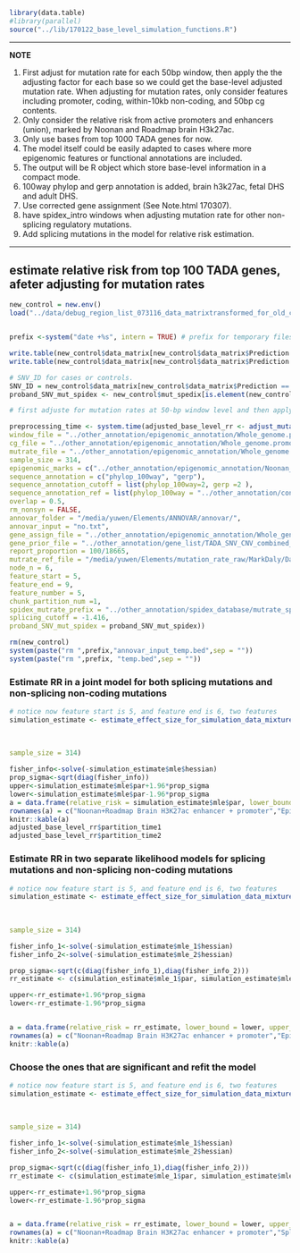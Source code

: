

```r
library(data.table)
#library(parallel)
source("../lib/170122_base_level_simulation_functions.R")
```

***
**NOTE**

1. First adjust for mutation rate for each 50bp window, then apply the the adjusting factor for each base so we could get the base-level adjusted mutation rate. When adjusting for mutation rates, only consider features including promoter, coding, within-10kb non-coding, and 50bp cg contents.
2. Only consider the relative risk from active promoters and enhancers (union), marked by Noonan and Roadmap brain H3k27ac. 
3. Only use bases from top 1000 TADA genes for now.
4. The model itself could be easily adapted to cases where more epigenomic features or functional annotations are included. 
5. The output will be R object which store base-level information in a compact mode.
6. 100way phylop and gerp annotation is added, brain h3k27ac, fetal DHS and adult DHS.
7. Use corrected gene assignment (See Note.html 170307).
8. have spidex_intro windows when adjusting mutation rate for other non-splicing regulatory mutations.
9. Add splicing mutations in the model for relative risk estimation.


***


## estimate relative risk from top 100 TADA genes, afeter adjusting for mutation rates

```r
new_control = new.env()
load("../data/debug_region_list_073116_data_matrixtransformed_for_old_code.Rdata", new_control) # this Rdata has spedix info


prefix <-system("date +%s", intern = TRUE) # prefix for temporary files that will be deleted at the end of the pipeline

write.table(new_control$data_matrix[new_control$data_matrix$Prediction == "dnv_proband" & new_control$data_matrix$Type == "SNV",c(1,2,3,7)], paste(prefix,"temp.bed",sep = ""), col.names = FALSE, row.names = FALSE, sep = "\t", quote = FALSE)
write.table(new_control$data_matrix[new_control$data_matrix$Prediction == "dnv_proband" ,c(1:5,8,7)], paste(prefix,"annovar_input_temp.bed",sep = ""), col.names = FALSE, row.names = FALSE, sep = "\t", quote = FALSE)

# SNV_ID for cases or controls. 
SNV_ID = new_control$data_matrix[new_control$data_matrix$Prediction == "dnv_proband" & new_control$data_matrix$Type == "SNV",c(1,2,3,7)]$ID
proband_SNV_mut_spidex <- new_control$mut_spedix[is.element(new_control$mut_spedix$index, SNV_ID),] # this will be paseed as an argument to the function below

# first adjuste for mutation rates at 50-bp window level and then apply the scaling factor to each base of noncoding regions of selected top percentage of TADA genes.

preprocessing_time <- system.time(adjusted_base_level_rr <- adjust_mutation_rate_window_to_base_compact_more_feature_splicing_hybrid(mut_file = paste(prefix,"temp.bed",sep = ""),
window_file = "../other_annotation/epigenomic_annotation/Whole_genome.promoter_yanyu_10kb_exons_no_utr_no_na_genes.50bp_window.bed",
cg_file = "../other_annotation/epigenomic_annotation/Whole_genome.promoter_yanyu_10kb_exons_no_utr_no_na_genes.50bp_window.bed.fasta.cg",
mutrate_file = "../other_annotation/epigenomic_annotation/Whole_genome.promoter_yanyu_10kb_exons_no_utr_no_na_genes.50bp_window.bed.mutrate",
sample_size = 314,
epigenomic_marks = c("../other_annotation/epigenomic_annotation/Noonan_brain_roadmap_union.bed","../other_annotation/epigenomic_annotation/Epigenome_E081_E082_intersection.bed","../other_annotation/epigenomic_annotation/encode_DHS_union.bed"),
sequence_annotation = c("phylop_100way", "gerp"), 
sequence_annotation_cutoff = list(phylop_100way=2, gerp =2 ), 
sequence_annotation_ref = list(phylop_100way = "../other_annotation/conservation_annotation/hg19.100way.phyloP100way.bw", gerp = "../other_annotation/conservation_annotation/hg19_gerp_score.bw"),
overlap = 0.5,
rm_nonsyn = FALSE,
annovar_folder = "/media/yuwen/Elements/ANNOVAR/annovar/",
annovar_input = "no.txt",
gene_assign_file = "../other_annotation/epigenomic_annotation/Whole_genome.promoter_yanyu_10kb_exons_no_utr_no_na_genes.50bp_window.bed_genename_corrected.bed",
gene_prior_file = "../other_annotation/gene_list/TADA_SNV_CNV_combined_Feb7_tadaname_null_PPA_p0_0.94.txt",
report_proportion = 100/18665,
mutrate_ref_file = "/media/yuwen/Elements/mutation_rate_raw/MarkDaly/Daly_mutrate.bw",
node_n = 6,
feature_start = 5,
feature_end = 9,
feature_number = 5, 
chunk_partition_num =1,
spidex_mutrate_prefix = "../other_annotation/spidex_database/mutrate_spedix_score_by_chr/lower_10pct_-1.416/spidex_public_noncommercial_v1_0_collapse_unique_base.extended_3bp.bed.fasta.trinuc.mutrate_with_spedix_gene.lower_10pct",
splicing_cutoff = -1.416,
proband_SNV_mut_spidex = proband_SNV_mut_spidex))

rm(new_control)
system(paste("rm ",prefix,"annovar_input_temp.bed",sep = ""))
system(paste("rm ",prefix, "temp.bed",sep = ""))

```


### Estimate RR in a joint model for both splicing mutations and non-splicing non-coding mutations

```r
# notice now feature start is 5, and feature end is 6, two features 
simulation_estimate <- estimate_effect_size_for_simulation_data_mixture_with_categorization_for_compact_data_splicing_hybrid(data = adjusted_base_level_rr$base_info, 
                                                                                                                             splicing_data = adjusted_base_level_rr$splicing_info,
                                                                                                                             non_splicing_features = c(1,2,3,4,5), 
                                                                                                                             gene_prior_file  = "../other_annotation/gene_list/TADA_SNV_CNV_combined_Feb7_tadaname_null_PPA_p0_0.94.txt",
sample_size = 314)

fisher_info<-solve(-simulation_estimate$mle$hessian)
prop_sigma<-sqrt(diag(fisher_info))
upper<-simulation_estimate$mle$par+1.96*prop_sigma
lower<-simulation_estimate$mle$par-1.96*prop_sigma
a = data.frame(relative_risk = simulation_estimate$mle$par, lower_bound = lower, upper_bournd = upper)
rownames(a) = c("Noonan+Roadmap Brain H3K27ac enhancer + promoter","Epigenome_DHS", "ENCODE_DHS", "Phylop>2", "Gerp>2","Splicing")
knitr::kable(a)
adjusted_base_level_rr$partition_time1
adjusted_base_level_rr$partition_time2

```


### Estimate RR in two separate likelihood models for splicing mutations and non-splicing non-coding mutations

```r
# notice now feature start is 5, and feature end is 6, two features 
simulation_estimate <- estimate_effect_size_for_simulation_data_mixture_with_categorization_for_compact_data_splicing_hybrid_v2(data = adjusted_base_level_rr$base_info, 
                                                                                                                             splicing_data = adjusted_base_level_rr$splicing_info,
                                                                                                                             non_splicing_features = c(1,2,3,4,5), 
                                                                                                                             gene_prior_file  = "../other_annotation/gene_list/TADA_SNV_CNV_combined_Feb7_tadaname_null_PPA_p0_0.94.txt",
sample_size = 314)

fisher_info_1<-solve(-simulation_estimate$mle_1$hessian)
fisher_info_2<-solve(-simulation_estimate$mle_2$hessian)

prop_sigma<-sqrt(c(diag(fisher_info_1),diag(fisher_info_2)))
rr_estimate <- c(simulation_estimate$mle_1$par, simulation_estimate$mle_2$par)

upper<-rr_estimate+1.96*prop_sigma
lower<-rr_estimate-1.96*prop_sigma


a = data.frame(relative_risk = rr_estimate, lower_bound = lower, upper_bournd = upper)
rownames(a) = c("Noonan+Roadmap Brain H3K27ac enhancer + promoter","Epigenome_DHS", "ENCODE_DHS", "Phylop>2", "Gerp>2","Splicing")
knitr::kable(a)

```


### Choose the ones that are significant and refit the model

```r
# notice now feature start is 5, and feature end is 6, two features 
simulation_estimate <- estimate_effect_size_for_simulation_data_mixture_with_categorization_for_compact_data_splicing_hybrid_v2(data = adjusted_base_level_rr$base_info, 
                                                                                                                             splicing_data = adjusted_base_level_rr$splicing_info,
                                                                                                                             non_splicing_features = c(1), 
                                                                                                                             gene_prior_file  = "../other_annotation/gene_list/TADA_SNV_CNV_combined_Feb7_tadaname_null_PPA_p0_0.94.txt",
sample_size = 314)

fisher_info_1<-solve(-simulation_estimate$mle_1$hessian)
fisher_info_2<-solve(-simulation_estimate$mle_2$hessian)

prop_sigma<-sqrt(c(diag(fisher_info_1),diag(fisher_info_2)))
rr_estimate <- c(simulation_estimate$mle_1$par, simulation_estimate$mle_2$par)

upper<-rr_estimate+1.96*prop_sigma
lower<-rr_estimate-1.96*prop_sigma


a = data.frame(relative_risk = rr_estimate, lower_bound = lower, upper_bournd = upper)
rownames(a) = c("Noonan+Roadmap Brain H3K27ac enhancer + promoter","Splicing")
knitr::kable(a)

```
